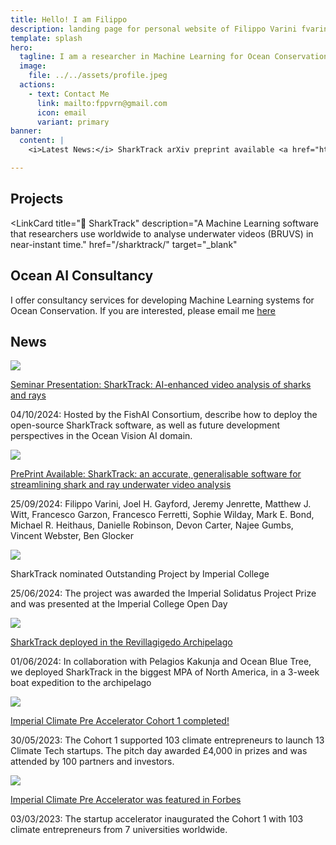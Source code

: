 ```yaml
---
title: Hello! I am Filippo
description: landing page for personal website of Filippo Varini fvarini
template: splash
hero:
  tagline: I am a researcher in Machine Learning for Ocean Conservation from Imperial College London. I love connecting to the ocean through any means, from freediving to computing. Share with me your ways to connect!
  image:
    file: ../../assets/profile.jpeg
  actions:
    - text: Contact Me
      link: mailto:fppvrn@gmail.com
      icon: email
      variant: primary
banner:
  content: |
    <i>Latest News:</i> SharkTrack arXiv preprint available <a href="https://www.arxiv.org/abs/2407.20623">here</a></i>

---
```



## Projects
<LinkCard
title="🦈 SharkTrack"
description="A Machine Learning software that researchers use worldwide to analyse underwater videos (BRUVS) in near-instant time."
href="/sharktrack/"
target="_blank"
></LinkCard>
<LinkCard
title="📡 Palantir Technologies"
description="I deployed advanced technology to real world use cases at this world leading data company, delivering and creating multi-milion dollar contracts in the aviation and climate change sector."
href="https://www.palantir.com/"
target="_blank"
/>
<LinkCard
title="🌎 Climate Pre Accelerator"
description="I founded a university accelerator that launched 30 climate tech startups. It was featured in Forbes and nominated Climate Innovator by UNICEF."
href="https://www.forbes.com/sites/mariannelehnis/2023/03/02/why-imperial-college-launched-a-climatetech-pre-accelerator/"
target="_blank"
/>
<LinkCard
title="📈 CDR.FYI"
description="A data dashboard bringing transparency to the Carbon Dioxide Removal (CDR) market. It now has more than 10k monthly users and was featured in the Wall Street Journaly and Yahoo Finance."
href="https://www.cdr.fyi/"
target="_blank"
back
/>


## Ocean AI Consultancy

I offer consultancy services for developing Machine Learning systems for Ocean Conservation. If you are interested, please email me [here](mailto:fppvrn@gmail.com)


## News
<Card>
	<img src="../../assets/sharktrack-poster.jpg" class="card-image" />
	<div class="card-text">
		<p class="card-text-title"><a href="https://fishaiconsortium.org/meetings_seminars.html#sharktrack-a-ai-enhanced-software-for-20x-faster-shark-and-ray-underwater-video-analysis">Seminar Presentation: SharkTrack: AI-enhanced video analysis of sharks and rays</a></p>
		<p class="card-text-body">04/10/2024: Hosted by the FishAI Consortium, describe how to deploy the open-source SharkTrack software, as well as future development perspectives in the Ocean Vision AI domain.</p>
	</div>
</Card>
<Card>
	<img src="../../assets/sharktrack-paper.png" class="card-image" />
	<div class="card-text">
		<p class="card-text-title"><a href="https://arxiv.org/abs/2407.20623">PrePrint Available: SharkTrack: an accurate, generalisable software for streamlining shark and ray underwater video analysis</a></p>
		<p class="card-text-body">25/09/2024: Filippo Varini, Joel H. Gayford, Jeremy Jenrette, Matthew J. Witt, Francesco Garzon, Francesco Ferretti, Sophie Wilday, Mark E. Bond, Michael R. Heithaus, Danielle Robinson, Devon Carter, Najee Gumbs, Vincent Webster, Ben Glocker</p>
	</div>
</Card>
<Card>
	<img src="../../assets/open-day.jpg" class="card-image"/>
	<div class="card-text">
		<p class="card-text-title">SharkTrack nominated Outstanding Project by Imperial College</p>
		<p class="card-text-body">25/06/2024: The project was awarded the Imperial Solidatus Project Prize and was presented at the Imperial College Open Day</p>
	</div>
</Card>
<Card>
	<img src="../../assets/obt-expedition.JPG" class="card-image" />
	<div class="card-text">
		<p class="card-text-title"><a href="https://youtu.be/NeBcpscTc3M?si=xmmZ0TNKogB5f1mT">SharkTrack deployed in the Revillagigedo Archipelago</a></p>
		<p class="card-text-body">01/06/2024: In collaboration with Pelagios Kakunja and Ocean Blue Tree, we deployed SharkTrack in the biggest MPA of North America, in a 3-week boat expedition to the archipelago</p>
	</div>
</Card>
<Card>
	<img src="../../assets/cec-final.jpeg" class="card-image" />
	<div class="card-text">
		<p class="card-text-title"><a href="https://www.linkedin.com/posts/filippo-varini_and-thats-a-wrap-for-climate-pre-accelerator-activity-7069947805267570688-Ty5h?utm_source=share&utm_medium=member_desktop">Imperial Climate Pre Accelerator Cohort 1 completed!</a></p>
		<p class="card-text-body">30/05/2023: The Cohort 1 supported 103 climate entrepreneurs to launch 13 Climate Tech startups. The pitch day awarded £4,000 in prizes and was attended by 100 partners and investors.</p>
	</div>
</Card>
<Card>
	<img src="../../assets/inauguration.jpg" class="card-image" />
	<div class="card-text">
		<p class="card-text-title"><a href="https://www.forbes.com/sites/mariannelehnis/2023/03/02/why-imperial-college-launched-a-climatetech-pre-accelerator/">Imperial Climate Pre Accelerator was featured in Forbes</a></p>
		<p class="card-text-body">03/03/2023: The startup accelerator inaugurated the Cohort 1 with 103 climate entrepreneurs from 7 universities worldwide.</p>
	</div>
</Card>
